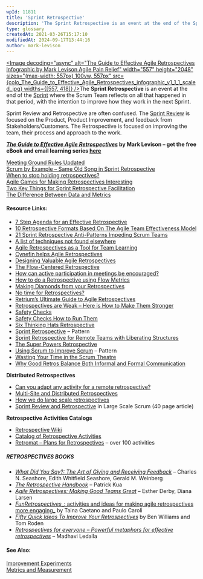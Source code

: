 ```yaml
---
wpId: 11811
title: 'Sprint Retrospective'
description: 'The Sprint Retrospective is an event at the end of the Sprint where the Scrum Team reflects on all that happened in that period, with the intention to improve how they work in the next Sprint. Sprint Review and Retrospective are often confused. The Sprint Review is focused on the Product, Product Improvement, and feedback ...'
type: glossary
createdAt: 2021-03-26T15:17:10
modifiedAt: 2024-09-17T13:44:16
author: mark-levison
---
```





[<Image decoding="async" alt="The Guide to Effective Agile Retrospectives Infographic by Mark Levison Agile Pain Relief" width="557" height="2048" sizes="(max-width: 557px) 100vw, 557px" src={colo_The_Guide_to_Effective_Agile_Retrospectives_infographic_v1_1_1_scaled_jpg} widths={[557, 418]} />](/guide-to-effective-agile-retrospectives)The **Sprint Retrospective** is an event at the end of the [Sprint](/glossary/sprint) where the Scrum Team reflects on all that happened in that period, with the intention to improve how they work in the next Sprint.

Sprint Review and Retrospective are often confused. The [Sprint Review](/glossary/sprint-review) is focused on the Product, Product Improvement, and feedback from Stakeholders/Customers. The Retrospective is focused on improving the team, their process and approach to the work.

**[_The Guide to Effective Agile Retrospectives_](/guide-to-effective-agile-retrospectives) by Mark Levison – get the free eBook and email learning series [here](/guide-to-effective-agile-retrospectives)**

[Meeting Ground Rules Updated](/blog/meeting-ground-rules-updated.html)  
[Scrum by Example – Same Old Song in Sprint Retrospective](/blog/same-old-song-in-sprint-retrospective.html)  
[When to stop holding retrospectives?](/blog/when-to-stop-holding-retrospectives.html)  
[Agile Games for Making Retrospectives Interesting](/blog/agile-games-for-making-retrospectives-interesting.html)  
[Two Key Things for Sprint Retrospective Facilitation](/blog/two-key-things-for-sprint-retrospective-facilitation.html)  
[The Difference Between Data and Metrics](/blog/be-better-with-better-data.html)

#### Resource Links:

*   [7 Step Agenda for an Effective Retrospective](https://www.thoughtworks.com/insights/blog/7-step-agenda-effective-retrospective)
*   [10 Retrospective Formats Based On The Agile Team Effectiveness Model](https://medium.com/the-liberators/10-retrospective-formats-based-on-the-agile-team-effectiveness-model-98936622d11b)
*   [21 Sprint Retrospective Anti-Patterns Impeding Scrum Teams](https://age-of-product.com/sprint-retrospective-anti-patterns/)
*   [A list of techniques not found elsewhere](https://medium.com/agile-outside-the-box/looking-for-a-new-retrospective-technique-try-one-of-these-19a109b1f1cd)
*   [Agile Retrospectives as a Tool for Team Learning](https://www.agilealliance.org/agile-retrospectives-as-a-tool-for-team-learning/)
*   [Cynefin helps Agile Retrospectives](https://teotti.com/cynefin-helps-agile-retrospectives/)
*   [Designing Valuable Agile Retrospectives](https://www.benlinders.com/2014/designing-valuable-agile-retrospectives/)
*   [The Flow-Centered Retrospective](https://medium.com/idealo-tech-blog/the-flow-centered-retrospective-learn-to-make-your-team-flow-986485b35975)
*   [How can active participation in meetings be encouraged?](https://www.retrium.com/blog/how-to-encourage-your-team-to-speak-up-in-meetings)
*   [How to do a Retrospective using Flow Metrics](https://medium.com/the-liberators/how-to-do-a-retrospective-using-flow-metrics-612bf48bdeba)
*   [Making Diamonds from your Retrospectives](https://www.agile42.com/en/blog/making-diamonds-your-retrospectives-diamond-participatory-decision-making)
*   [No time for Retrospectives?](https://chrisdaviescoach.medium.com/no-time-for-retrospectives-a41edb3a5bbf)
*   [Retrium’s Ultimate Guide to Agile Retrospectives](https://www.retrium.com/ultimate-guide-to-agile-retrospectives/intro)
*   [Retrospectives are Weak – Here is How to Make Them Stronger](https://www.infoq.com/articles/retrospectives-weak-stronger/)
*   [Safety Checks](https://stevenmsmith.com/ar-safety-check/)
*   [Safety Checks How to Run Them](https://lizkeogh.com/2012/12/05/how-to-run-safety-checks/)
*   [Six Thinking Hats Retrospective](https://unconsciousagile.com/2024/02/17/six-thinking-hats-retrospective.html)
*   [Sprint Retrospective](https://sites.google.com/a/scrumplop.org/published-patterns/value-stream/sprint/sprint-retrospective) – Pattern
*   [Sprint Retrospective for Remote Teams with Liberating Structures](https://medium.com/serious-scrum/sprint-retrospective-for-distributed-teams-with-liberating-structures-b4a9a685d075)
*   [The Super Powers Retrospective](https://www.andycleff.com/2018/03/team-superpowers-retrospective/)
*   [Using Scrum to Improve Scrum](https://sites.google.com/a/scrumplop.org/published-patterns/retrospective-pattern-language/scrumming-the-scrum) – Pattern
*   [Wasting Your Time in the Scrum Theatre](https://janfarkas.com/wasting-time-in-scrum-theatre-sprint_retrospective/)
*   [Why Good Retros Balance Both Informal and Formal Communication](https://www.retrium.com/blog/why-good-retrospectives-balance-informal-and-formal-communication)

**Distributed Retrospectives**

*   [Can you adapt any activity for a remote retrospective?](https://retromat.org/blog/can-you-adapt-any-activity-for-a-remote-retrospective/)
*   [Multi-Site and Distributed Retrospectives](https://www.agiletrainings.eu/2015/12/06/multi-site-and-distributed-retrospectives/)
*   [How we do large scale retrospectives](https://engineering.atspotify.com/2015/11/large-scale-retros/)
*   [Sprint Review and Retrospective](https://www.informit.com/articles/article.aspx?p=1564482) in Large Scale Scrum (40 page article)

**Retrospective Activities Catalogs**

*   [Retrospective Wiki](https://retrospectivewiki.org/index.php?title=Agile_Retrospective_Resource_Wiki)
*   [Catalog of Retrospective Activities](https://www.funretrospectives.com/)
*   [Retromat – Plans for Retrospectives](https://retromat.org/en/?id=85-62-58-72-17) – over 100 activities

##### RETROSPECTIVES BOOKS

*   [_What Did You Say?: The Art of Giving and Receiving Feedback_](https://www.amazon.com/What-Did-You-Say-Receiving/dp/0965043002/&tag=notesfromatoo-20) – Charles N. Seashore, Edith Whitfield Seashore, Gerald M. Weinberg
*   [_The Retrospective Handbook_](https://leanpub.com/the-retrospective-handbook) – Patrick Kua
*   [_Agile Retrospectives: Making Good Teams Great_](https://www.amazon.ca/Agile-Retrospectives-Making-Teams-Great/dp/0977616649/&tag=notesfromatoo-20) – Esther Derby, Diana Larsen
*   [_FunRetrospectives__: activities and ideas for making agile retrospectives more engaging_](https://www.amazon.ca/FunRetrospectives-activities-making-retrospectives-engaging/dp/6586660076/&tag=notesfromatoo-20) by Taina Caetano and Paulo Caroli
*   [_Fifty Quick Ideas To Improve Your Retrospectives_](https://fiftyquickideas.com/) by Ben Williams and Tom Roden
*   _[Retrospectives for everyone – Powerful metaphors for effective retrospectives](https://www.amazon.ca/Retrospectives-everyone-metaphors-effective-retrospectives/dp/164760849X/&tag=notesfromatoo-20)_ – Madhavi Ledalla

#### See Also:

[Improvement Experiments](/glossary/improvement-experiments)  
[Metrics and Measurement](/glossary/metrics-and-measurement)